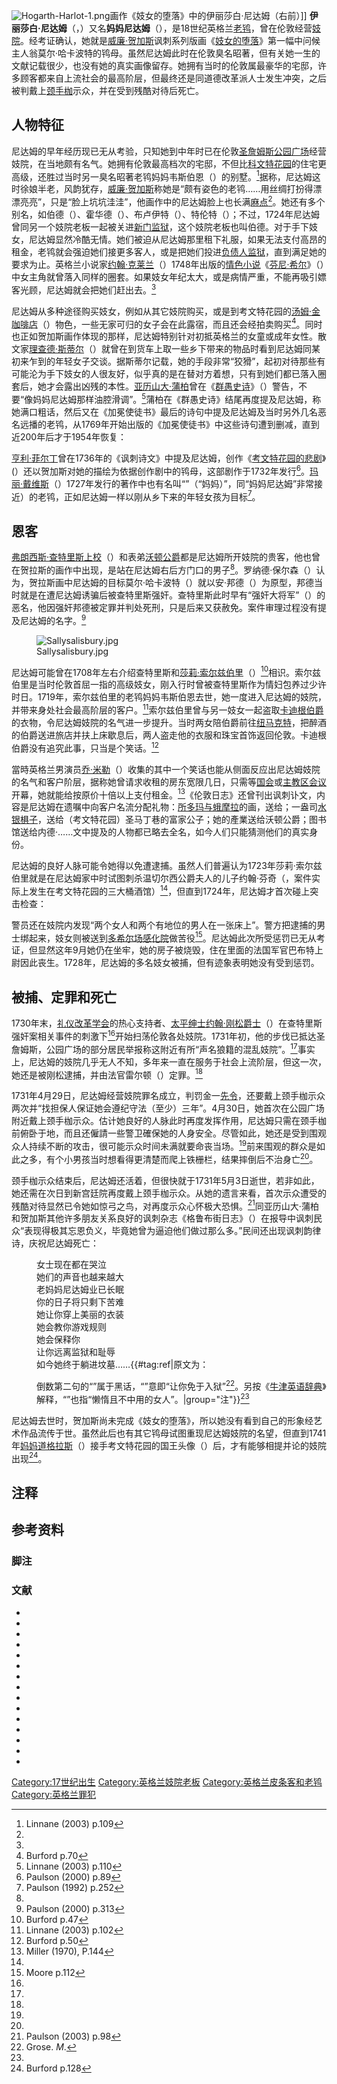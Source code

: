 [[File:Hogarth-Harlot-1.png|thumb]]画作《妓女的堕落》中的伊丽莎白·尼达姆（右前）]]
'''伊丽莎白·尼达姆'''（{{lang-en|Elizabeth Needham}}，{{bd|?||1731年|5月3日}}）又名'''妈妈尼达姆'''（{{lang|en|Mother Needham}}），是18世纪英格兰[[操控性工作者|老鸨]]，曾在伦敦经营[[妓院|妓院]]。经考证确认，她就是[[威廉·贺加斯|威廉·贺加斯]]讽刺系列版画《[[妓女的堕落|妓女的堕落]]》第一幅中问候主人翁莫尔·哈卡波特的鸨母。虽然尼达姆此时在伦敦臭名昭著，但有关她一生的文献记载很少，也没有她的真实画像留存。她拥有当时的伦敦属最豪华的宅邸，许多顾客都来自上流社会的最高阶层，但最终还是同道德改革派人士发生冲突，之后被判戴上[[颈手枷|颈手枷]]示众，并在受到残酷对待后死亡。

== 人物特征 ==
尼达姆的早年经历现已无从考验，只知她到中年时已在伦敦[[圣詹姆斯_(伦敦)|圣詹姆斯]][[圣詹姆士广场|公园广场]]经营妓院，在当地颇有名气。她拥有伦敦最高档次的宅邸，不但比[[科文特花园|科文特花园]]的住宅更高级，还胜过当时另一臭名昭著老鸨妈妈韦斯伯恩（{{lang|en|Mother Wisebourne}}）的别墅。<ref name="L109">Linnane (2003) p.109</ref>据称，尼达姆这时徐娘半老，风韵犹存，[[威廉·贺加斯|威廉·贺加斯]]称她是“颇有姿色的老鸨……用丝绸打扮得漂漂亮亮”，只是“脸上坑坑洼洼”，他画作中的尼达姆脸上也长满[[梅毒|麻点]]<ref name="L109" />。她还有多个别名，如伯德（{{lang|en|Bird}}）、霍华德（{{lang|en|Howard}}）、布卢伊特（{{lang|en|Blewitt}}）、特伦特（{{lang|en|Trent}}）{{sfn|Sourcebook}}；不过，1724年尼达姆曾同另一个妓院老板一起被关进[[新门监狱|新门监狱]]，这个妓院老板也叫伯德。对于手下妓女，尼达姆显然冷酷无情。她们被迫从尼达姆那里租下礼服，如果无法支付高昂的租金，老鸨就会强迫她们接更多客人，或是把她们投进[[负债人监狱|负债人监狱]]，直到满足她的要求为止。英格兰小说家[[约翰·克莱兰|约翰·克莱兰]]（{{lang|en|John Cleland}}）1748年出版的[[情色文学|情色小说]]《[[芬尼·希尔|芬尼·希尔]]》（{{lang|en|''Fanny Hill''}}）中女主角就曾落入同样的圈套。如果妓女年纪太大，或是病情严重，不能再吸引嫖客光顾，尼达姆就会把她们赶出去。<ref name="L109" />

尼达姆从多种途径购买妓女，例如从其它妓院购买，或是到考文特花园的[[汤姆·金咖啡店|汤姆·金咖啡店]]（{{lang|en|Tom King's Coffee House}}）物色，一些无家可归的女子会在此露宿，而且还会经拍卖购买<ref name="B70">Burford p.70</ref>。同时也正如贺加斯画作体现的那样，尼达姆特别针对初抵英格兰的女童或成年女性。散文家[[理查德·斯蒂尔|理查德·斯蒂尔]]（{{lang|en|Richard Steele}}）就曾在到货车上取一些乡下带来的物品时看到尼达姆同某初来乍到的年轻女子交谈。据斯蒂尔记载，她的手段非常“狡猾”，起初对待那些有可能沦为手下妓女的人很友好，似乎真的是在替对方着想，只有到她们都已落入圈套后，她才会露出凶残的本性。[[亚历山大·蒲柏|亚历山大·蒲柏]]曾在《[[群愚史诗|群愚史诗]]》（{{lang|en|''The Dunciad''}}）警告，不要“像妈妈尼达姆那样油腔滑调”。<ref name="L110">Linnane (2003) p.110</ref>蒲柏在《群愚史诗》结尾再度提及尼达姆，称她满口粗话，然后又在《加冕使徒书》最后的诗句中提及尼达姆及当时另外几名恶名远播的老鸨，从1769年开始出版的《加冕使徒书》中这些诗句遭到删减，直到近200年后才于1954年恢复：

{{quote|text=没有你，我们就要发泄随时产生的精力<br />
首先就会去找尼达姆、布鲁克斯或布里顿。<ref>Maud (1958), pp.146–151</ref>}}

[[亨利·菲尔丁|亨利·菲尔丁]]曾在1736年的《讽刺诗文》中提及尼达姆，创作《[[考文特花园的悲剧|考文特花园的悲剧]]》({{lang|en|''The Covent Garden Tragedy''}}）还以贺加斯对她的描绘为依据创作剧中的鸨母，这部剧作于1732年发行<ref>Paulson (2000) p.89</ref>。[[玛丽·戴维斯|玛丽·戴维斯]]（{{lang|en|Mary Davys}}）1727年发行的著作中也有名叫“{{lang|en|Mother N-d-m}}”（“妈妈{{lang|en|N-d-m}}）”，同“妈妈尼达姆”非常接近）的老鸨，正如尼达姆一样以刚从乡下来的年轻女孩为目标<ref name="P252">Paulson (1992) p.252</ref>。

== 恩客 ==
[[弗朗西斯·查特里斯|弗朗西斯·查特里斯上校]]（{{lang|en|Colonel Francis Charteris}}）和表弟[[第一代沃顿公爵菲利普·沃顿|沃顿公爵]]都是尼达姆所开妓院的贵客，他也曾在贺拉斯的画作中出现，是站在尼达姆右后方门口的男子<ref name="L110" />。罗纳德·保尔森（{{lang|en|Ronald Paulson}}）认为，贺拉斯画中尼达姆的目标莫尔·哈卡波特（{{lang|en|Moll Hackabout}}）就以安·邦德（{{lang|en|Ann Bond}}）为原型，邦德当时就是在遭尼达姆诱骗后被查特里斯强奸。查特里斯此时早有“强奸大将军”（{{lang|en|Rape-Master General}}）的恶名，他因强奸邦德被定罪并判处死刑，只是后来又获赦免。案件审理过程没有提及尼达姆的名字。<ref>Paulson (2000) p.313</ref>

[[File:Sallysalisbury.jpg|thumb]]

尼达姆可能曾在1708年左右介绍查特里斯和[[莎莉·索尔兹伯里|莎莉·索尔兹伯里]]（{{lang|en|Sally Salisbury}}）<ref>Burford p.47</ref>相识。索尔兹伯里是当时伦敦首屈一指的高级妓女，刚入行时曾被查特里斯作为情妇包养过少许时日。1719年，索尔兹伯里的老鸨妈妈韦斯伯恩去世，她一度进入尼达姆的妓院，并带来身处社会最高阶层的客户。<ref>Linnane (2003) p.102</ref>索尔兹伯里曾与另一妓女一起盗取[[卡迪根伯爵|卡迪根伯爵]]的衣物，令尼达姆妓院的名气进一步提升。当时两女陪伯爵前往[[纽马克特_(萨福克郡)|纽马克特]]，把醉酒的伯爵送进旅店并扶上床歇息后，两人盗走他的衣服和珠宝首饰返回伦敦。卡迪根伯爵没有追究此事，只当是个笑话。<ref>Burford p.50</ref>

當時英格兰男演员[[乔·米勒_(演员)|乔·米勒]]（{{lang|en|Joe Miller}}）收集的其中一个笑话也能从侧面反应出尼达姆妓院的名气和客户阶层，据称她曾请求收租的房东宽限几日，只需等[[英国国会|国会]]或[[坎特伯雷和约克的主教区会议|主教区会议]]开幕，她就能给按原价十倍以上支付租金。<ref>Miller (1970), P.144</ref>《伦敦日志》还曾刊出讽刺讣文，内容是尼达姆在遗嘱中向客户名流分配礼物：[[所多玛与蛾摩拉|所多玛与蛾摩拉]]的画，送给{{lang|en|D―n}}；一盎司[[汞|水银椇子]]，送给（考文特花园）圣马丁巷的富家公子{{lang|en|C―e}}；她的產業送给沃顿公爵；图书馆送给内德·{{lang|en|C―}}……文中提及的人物都已略去全名，如今人们只能猜测他们的真实身份{{sfn|Sourcebook}}。

尼达姆的良好人脉可能令她得以免遭逮捕。虽然人们普遍认为1723年莎莉·索尔兹伯里就是在尼达姆家中时试图刺杀温切尔西公爵夫人的儿子约翰·芬奇（{{lang|en|John Finch}}，案件实际上发生在考文特花园的三大桶酒馆）<ref name="L109" />{{sfn|Sarah Priddon}}，但直到1724年，尼达姆才首次碰上突击检查：
{{quote|text=昨天早上，两名著名的“王国野生獵物保育員”、声名显赫的妈妈尼达姆和妈妈伯德均被判前往新门监狱服刑，警员前天晚上突袭她们的妓院，把大量如胶似漆的淑女和绅士分开，把他们都带到拘留所。这是尼达姆夫人首度受公开惩戒，考虑到她正是这个城市腐败丛生的源头，这可能也意味着她的妓院将要变成废墟。——《伦敦日志》，1724年7月21日（星期二）{{sfn|Sourcebook}}}}

警员还在妓院内发现“两个女人和两个有地位的男人在一张床上”。警方把逮捕的男士绑起来，妓女则被送到[[多希尔场感化院|多希尔场感化院]]做苦役<ref>Moore p.112</ref>。尼达姆此次所受惩罚已无从考证，但显然这年9月她仍在坐牢，她的房子被烧毁，住在里面的法国军官巴布特上尉因此丧生。1728年，尼达姆的多名妓女被捕，但有迹象表明她没有受到惩罚。{{sfn|Sourcebook}}

== 被捕、定罪和死亡 ==
1730年末，[[礼仪改革学会|礼仪改革学会]]的热心支持者、[[太平绅士|太平绅士]][[约翰·刚松|约翰·刚松爵士]]（{{lang|en|Sir John Gonson}}）在查特里斯强奸案相关事件的刺激下<ref name="L110" />开始扫荡伦敦各处妓院。1731年初，他的步伐已抵达圣詹姆斯，公园广场的部分居民举报称这附近有所“声名狼籍的混乱妓院”。<ref name="P252" />事实上，尼达姆的妓院几乎无人不知，多年来一直在服务于社会上流阶层，但这一次，她还是被刚松逮捕，并由法官雷尔顿（{{lang|en|Railton}}）定罪。<ref name="P252" />

1731年4月29日，尼达姆经营妓院罪名成立，判罚金一[[先令|先令]]，还要戴上颈手枷示众两次并“找担保人保证她会遵纪守法（至少）三年”{{sfn|Sourcebook}}。4月30日，她首次在公园广场附近戴上颈手枷示众。估计她良好的人脉此时再度发挥作用，尼达姆只需在颈手枷前俯卧于地，而且还僱請一些警卫確保她的人身安全。尽管如此，她还是受到围观众人持续不断的攻击，很可能示众时间未满就要命丧当场。<ref name="L110" />前来围观的群众是如此之多，有个小男孩当时想看得更清楚而爬上铁栅栏，结果摔倒后不治身亡<ref name="B70" />。

颈手枷示众结束后，尼达姆还活着，但很快就于1731年5月3日逝世，若非如此，她还需在次日到新宫廷院再度戴上颈手枷示众。从她的遗言来看，首次示众遭受的残酷对待显然已令她如惊弓之鸟，对再度示众心怀极大恐惧。<ref>Paulson (2003) p.98</ref>同亚历山大·蒲柏和贺加斯其他许多朋友关系良好的讽刺杂志《格鲁布街日志》（{{lang|en|''Grub Street Journal''}}）在报导中讽刺民众“表现得极其忘恩负义，毕竟她曾为逼迫他们做过那么多{{sfn|Sourcebook}}。”民间还出现讽刺韵律诗，庆祝尼达姆死亡：
:女士现在都在哭泣
:她们的声音也越来越大
:老妈妈尼达姆业已长眠
:你的日子将只剩下苦难
:她让你穿上美丽的衣装
:她会教你游戏规则
:她会保释你
:让你远离监狱和耻辱
:如今她终于躺进坟墓……{{#tag:ref|原文为：
:{{lang|en|Ye Ladies of Drury, now weep}}
:{{lang|en|Your voices in howling now raise}}
:{{lang|en|For Old Mother Needham's laid deep}}
:{{lang|en|And bitter will be all your Days.}}
:{{lang|en|She who drest you in Sattins so fine}}
:{{lang|en|Who trained you up for the Game}}
:{{lang|en|Who Bail, on occasion would find}}
:{{lang|en|And keep you from Dolly and Shame}}
:{{lang|en|Now is laid low in her Grave...}}倒数第二句的“{{lang|en|Dolly}}”属于黑话，“{{lang|en|keep you from Dolly}}”意即“让你免于入狱”<ref>Grose. ''M''.</ref>{{sfn|Calendar}}。另按《[[牛津英语辞典|牛津英语辞典]]》解释，“{{lang|en|Dolly}}”也指“懒惰且不中用的女人”。|group="注"}}<ref name="B70" />

尼达姆去世时，贺加斯尚未完成《妓女的堕落》，所以她没有看到自己的形象经艺术作品流传于世{{sfn|Progress}}。虽然此后也有其它鸨母试图重现尼达姆妓院的名望，但直到1741年[[简·道格拉斯|妈妈道格拉斯]]（{{lang|en|Mother Douglas}}）接手考文特花园的国王头像（{{lang|en|King's Head}}）后，才有能够相提并论的妓院出现<ref>Burford p.128</ref>。

== 注释 ==
{{portal|人物}}
{{reflist|group ="注"}}

== 参考资料 ==

=== 脚注 ===
{{Reflist|25em}}

=== 文献 ===
{{refbegin}}
*{{cite book | title = Wits, Wenchers and Wantons - London's Low Life: Covent Garden in the Eighteenth Century | first = E.J. | last = Burford | publisher = Hale | year = 1986 | isbn = 0-7090-2629-3 | page = 260}}
*{{cite book | title = A Classical Dictionary of the Vulgar Tongue | url = https://archive.org/details/aclassicaldicti00grosgoog | first = Francis | last = Grose | year = 1788 | publisher = J. Hooper | page = 248}}
*{{cite book | title = London - The Wicked City: A Thousand Years of Prostitution and Vice | first = Fergus | last = Linnane | publisher = Robson Books Ltd | year = 2003 | isbn = 978-1-86105-619-1 | page = 256}}
*{{cite book | title = London's Underworld: Three Centuries of Vice and Crime | first = Fergus | last = Linnane | publisher = Robson Books | year = 2005 | isbn = 1-86105-742-3 | page = 372}}
*{{cite book | title = Joe Miller's Jests | editor = John Mottley | first = Joe (attrib.) | last = Miller | year = 1790 | origyear = 1739 | publisher = William Lane | location = London | page = 144}}
*{{cite book | title = The Thieves' Opera | url = https://archive.org/details/thievesopera0000moor | publisher = Harvest Books | first = Lucy | last = Moore | year = 2000 | isbn = 0-15-600640-5 | page = [https://archive.org/details/thievesopera0000moor/page/304 304]}}
*{{cite book | title = Hogarth: The Modern Moral Subject, 1697-1732 Vol 1 | first = Ronald | last = Paulson | year = 1992 | publisher = Lutterworth Press | isbn = 0-7188-2854-2 | page = 444}}
*{{cite book | title = The Life of Henry Fielding | first = Ronald | last = Paulson | year = 2000 | publisher = Blackwell Publishing Limited | isbn = 0-631-19146-1 | page = 416}}
*{{cite book | title = Hogarth's Harlot: Sacred Parody in Enlightenment England | first = Ronald | last = Paulson | year = 2003 | publisher = The Johns Hopkins University Press | location = Baltimore, Maryland | isbn = 0-8018-7391-6 | page = 448}}
*{{cite web | url = http://grubstreet.rictornorton.co.uk/needham.htm | publisher = Rictor Norton | title = Early Eighteenth-Century Newspaper Reports: A Sourcebook, "Mother Needham" | date = 2002-04-20 | archiveurl = https://web.archive.org/web/20160307194623/http://grubstreet.rictornorton.co.uk/needham.htm | deadurl = no | accessdate = 2016-07-17 | archivedate = 2016-03-07 | ref = {{sfnRef|Sourcebook}} }}
*{{cite web | accessdate = 2016-07-18 | archiveurl = https://web.archive.org/web/20160314081733/http://exclassics.com/newgate/ng415.htm | archivedate = 2016-03-14 | deadurl = no | url = http://www.exclassics.com/newgate/ng415.htm | title = The Newgate Calendar: Sarah Priddon | ref = {{sfnRef|Sarah Priddon}} }}
*{{cite book | title = Joe Miller's Jests | editor = John Motley | author = Joe Miller (attrib.) | year = 1790 | publisher = William Lane | location = London | page = 144}}
*{{cite journal | journal = The Review of English Studies (new series) | title = Some Lines from Pope | first1 = Ralph N. | last1 = Maud | volume = 9 | issue = 34 | year = 1958 | pages = 146–151 | jstor = 511941 | author2 = Pope | publisher = [[牛津大学出版社|Oxford University Press]]}}
*{{cite web | url = http://hogarth.chez-alice.fr/gallery01.htm | title = A Harlot's Progress | publisher = Hogarth's Realm | archiveurl = https://web.archive.org/web/20160304091418/http://hogarth.chez-alice.fr/gallery01.htm | author = Neil McWilliam | accessdate = 2016-07-18 | archivedate = 2016-03-04 | deadurl = no | ref = {{sfnRef|Progress}} }}
*{{cite web | url = http://www.exclassics.com/newgate/newgate1.txt | work = The Newgate Calendar | title = Jack Withrington | archiveurl = https://web.archive.org/web/20160409133117/http://exclassics.com/newgate/newgate1.txt | deadurl = no | archivedate = 2016-04-09 | accessdate = 2016-07-18 | ref = {{sfnRef|Calendar}} }}
{{refend}}

{{DEFAULTSORT:Needham, Elizabeth}}
[[Category:17世纪出生|Category:17世纪出生]]
[[Category:英格兰妓院老板|Category:英格兰妓院老板]]
[[Category:英格兰皮条客和老鸨|Category:英格兰皮条客和老鸨]]
[[Category:英格兰罪犯|Category:英格兰罪犯]]
{{Good article}}